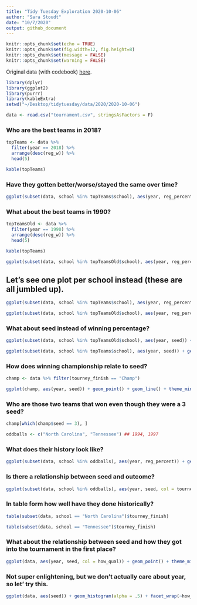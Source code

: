 ```yaml
---
title: "Tidy Tuesday Exploration 2020-10-06"
author: "Sara Stoudt"
date: "10/7/2020"
output: github_document
---
```


```r
knitr::opts_chunk$set(echo = TRUE)
knitr::opts_chunk$set(fig.width=12, fig.height=8) 
knitr::opts_chunk$set(message = FALSE)
knitr::opts_chunk$set(warning = FALSE)

```

Original data (with codebook) [here](https://github.com/rfordatascience/tidytuesday/blob/master/data/2020/2020-10-06/readme.md).

```r
library(dplyr)
library(ggplot2)
library(purrr)
library(kableExtra)
setwd("~/Desktop/tidytuesday/data/2020/2020-10-06")

data <- read.csv("tournament.csv", stringsAsFactors = F)
```

### Who are the best teams in 2018?

```r
topTeams <- data %>%
  filter(year == 2018) %>%
  arrange(desc(reg_w)) %>%
  head(5)

kable(topTeams)
```

### Have they gotten better/worse/stayed the same over time?

```r
ggplot(subset(data, school %in% topTeams$school), aes(year, reg_percent, col = school, group = school)) + geom_point() + geom_line() + theme_minimal(base_size = 20)
```

### What about the best teams in 1990?

```r
topTeamsOld <- data %>%
  filter(year == 1990) %>%
  arrange(desc(reg_w)) %>%
  head(5)

kable(topTeams)
```

```r
ggplot(subset(data, school %in% topTeamsOld$school), aes(year, reg_percent, col = school, group = school)) + geom_point() + geom_line() + theme_minimal(base_size = 20)
```

## Let's see one plot per school instead (these are all jumbled up).

```r
ggplot(subset(data, school %in% topTeams$school), aes(year, reg_percent)) + geom_point() + geom_line() + facet_wrap(~school) + theme_minimal(base_size = 25)

ggplot(subset(data, school %in% topTeamsOld$school), aes(year, reg_percent)) + geom_point() + geom_line() + facet_wrap(~school) + theme_minimal(base_size = 25)
```

### What about seed instead of winning percentage?

```r
ggplot(subset(data, school %in% topTeamsOld$school), aes(year, seed)) + geom_point() + geom_line() + facet_wrap(~school) + theme_minimal(base_size = 25)

ggplot(subset(data, school %in% topTeams$school), aes(year, seed)) + geom_point() + geom_line() + facet_wrap(~school) + theme_minimal(base_size = 25)
```

### How does winning championship relate to seed?

```r
champ <- data %>% filter(tourney_finish == "Champ")

ggplot(champ, aes(year, seed)) + geom_point() + geom_line() + theme_minimal(base_size = 25)
```

### Who are those two teams that won even though they were a 3 seed?

```r
champ[which(champ$seed == 3), ]

oddballs <- c("North Carolina", "Tennessee") ## 1994, 1997
```

### What does their history look like?

```r
ggplot(subset(data, school %in% oddballs), aes(year, reg_percent)) + geom_point() + geom_line() + geom_vline(xintercept = 1994) + geom_vline(xintercept = 1997) + facet_wrap(~school)
```

### Is there a relationship between seed and outcome?

```r
ggplot(subset(data, school %in% oddballs), aes(year, seed, col = tourney_finish)) + geom_point(size = 3) + facet_wrap(~school) + theme_minimal(base_size = 20)
```

### In table form how well have they done historically?

```r
table(subset(data, school == "North Carolina")$tourney_finish)

table(subset(data, school == "Tennessee")$tourney_finish)
```


### What about the relationship between seed and how they got into the tournament in the first place?

```r
ggplot(data, aes(year, seed, col = how_qual)) + geom_point() + theme_minimal(base_size = 20)
```

### Not super enlightening, but we don't actually care about year, so let' try this.

```r
ggplot(data, aes(seed)) + geom_histogram(alpha = .5) + facet_wrap(~how_qual) + theme_minimal(base_size = 20) ## interesting

```